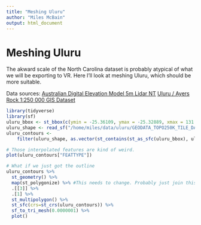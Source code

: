 ```yaml
---
title: "Meshing Uluru"
author: "Miles McBain"
output: html_document
---
```


# Meshing Uluru
The akward scale of the North Carolina dataset is probably atypical of what we will be exporting to VR. Here I'll look at meshing Uluru, which should be more suitable.

Data sources: 
[Australian Digital Elevation Model 5m Lidar NT](http://pid.geoscience.gov.au/dataset/89644)
[Uluru / Ayers Rock 1:250 000 GIS Dataset](http://pid.geoscience.gov.au/dataset/89644)


```r
library(tidyverse)
library(sf)
uluru_bbox <- st_bbox(c(ymin = -25.36109, ymax = -25.32889, xmax = 131.0747, xmin = 131.0117), crs = st_crs("+proj=longlat +ellps=GRS80 +no_defs"))
uluru_shape <- read_sf("/home/miles/data/uluru/GEODATA_TOPO250K_TILE_DATA/G5208/Shapefiles/Elevation")
uluru_contours <- 
    filter(uluru_shape, as.vector(st_contains(st_as_sfc(uluru_bbox), uluru_shape$geometry, sparse = FALSE)))

# Those interpolated features are kind of weird.
plot(uluru_contours["FEATTYPE"])

# What if we just got the outline
uluru_contours %>%
  st_geometry() %>%
  map(st_polygonize) %>% #This needs to change. Probably just join this LINESTRING back on itself to make a POLYGON
  .[[3]] %>%
  .[1] %>%
  st_multipolygon() %>%
  st_sfc(crs=st_crs(uluru_contours)) %>%
  sf_to_tri_mesh(0.0000001) %>%
  plot()
  


```

